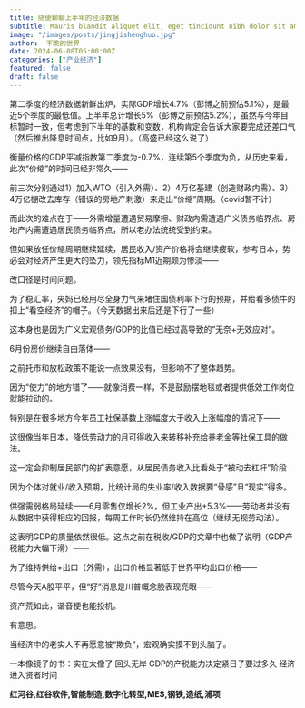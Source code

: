 ```yaml
---
title: 随便聊聊上半年的经济数据
subtitle: Mauris blandit aliquet elit, eget tincidunt nibh dolor sit amet,
image: "/images/posts/jingjishenghuo.jpg"
author:  不跪的世界
date: 2024-06-08T05:00:00Z
categories: ["产业经济"]
featured: false
draft: false
---
```


第二季度的经济数据新鲜出炉，实际GDP增长4.7%（彭博之前预估5.1%），是最近5个季度的最低值。上半年总计增长5%（彭博之前预估5.2%），虽然与今年目标暂时一致，但考虑到下半年的基数和变数，机构肯定会告诉大家要完成还差口气（然后推出降息时间点，比如9月）。（高盛已经这么说了）

衡量价格的GDP平减指数第二季度为-0.7%，连续第5个季度为负，从历史来看，此次“价缩”的时间已经非常久——

前三次分别通过1）加入WTO（引入外需）、2）4万亿基建（创造财政内需）、3）4万亿棚改去库存（错误的房地产刺激）来走出“价缩”周期。（covid暂不计）

而此次的难点在于——外需增量遭遇贸易摩擦、财政内需遭遇广义债务临界点、房地产内需遭遇居民债务临界点，所以老办法统统受到约束。

但如果放任价缩周期继续延续，居民收入/资产价格将会继续疲软，参考日本，势必会对经济产生更大的坠力，领先指标M1近期颇为惨淡——

改口径是时间问题。

为了稳汇率，央妈已经用尽全身力气来堵住国债利率下行的预期，并给看多债牛的扣上“看空经济”的帽子。（今天数据出来后还是下行了一些）

这本身也是因为广义宏观债务/GDP的比值已经过高导致的“无奈+无效应对”。

6月份房价继续自由落体——

之前托市和放松政策不能说一点效果没有，但影响不了整体趋势。

因为“使力”的地方错了——就像消费一样，不是鼓励摆地毯或者提供低效工作岗位就能拉动的。

特别是在很多地方今年员工社保基数上涨幅度大于收入上涨幅度的情况下——

这很像当年日本，降低劳动力的月可得收入来转移补充给养老金等社保工具的做法。

这一定会抑制居民部门的扩表意愿，从居民债务收入比看处于“被动去杠杆”阶段

因为个体对就业/收入预期，比统计局的失业率/收入数据要“骨感”且“现实”得多。

供强需弱格局延续——6月零售仅增长2%，但工业产出+5.3%——劳动者并没有从数据中获得相应的回报，每周工作时长仍然维持在高位（继续无视劳动法）。

这表明GDP的质量依然很低。这点之前在税收/GDP的文章中也做了说明（GDP产税能力大幅下滑）——

为了维持供给+出口（外需），出口价格显著低于世界平均出口价格——

尽管今天A股平平，但“好”消息是川普概念股表现亮眼——

资产荒如此，谐音梗也能投机。

有意思。

当经济中的老实人不再愿意被“欺负”，宏观确实摸不到头脑了。



一本像镜子的书：实在太像了
回头无岸
GDP的产税能力决定紧日子要过多久
经济进入贤者时间

<strong>红河谷,红谷软件,智能制造,数字化转型,MES,钢铁,造纸,浦项</strong>